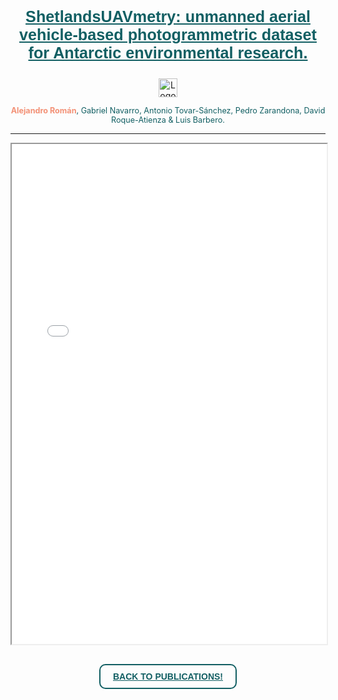 
<style>
  /* Contenedor de la imagen */
  .hero-container {
    width: 100%;
    text-align: center; /* Centra el contenido dentro del contenedor */
  }
  
  /* Imagen de fondo sin tintado */
  .hero-image {
    width: 100%;
    height: auto; /* Mantiene la proporción original de la imagen */
    object-fit: cover;
  }
  
  /* Estilo del título del artículo */
  .article-title {
    color: #125F63; /* Color del texto del título */
    font-size: 1.5em; /* Ajusta el tamaño del texto según sea necesario */
    font-family: sans-serif; /* Fuente sans-serif */
    margin-top: 20px; /* Espacio entre la imagen y el título */
    text-align: center; /* Centra el texto */
  }
</style>

<!-- Título del artículo como enlace al DOI -->
<div class="article-title">
##  <a href="https://doi.org/10.1038/s41597-024-03045-1" style="color: #125F63;font-size: 0.8em;cursor: pointer; transition: color 0.3s, text-decoration 0.3s;" onmouseover="this.style.color='white'; this.style.textDecoration='underline';" onmouseout="this.style.color='#F39075'; this.style.textDecoration='none';">ShetlandsUAVmetry: unmanned aerial vehicle-based photogrammetric dataset for Antarctic environmental research.</a>
</div>


<p style="text-align: center;">
  <img src="logos/scidata_logo.png" alt="Logo" style="height: 30px;">
</p>


<div style="text-align: center;">
  <span style="font-size: 0.9em; color: #125F63;">
  <strong style="color: #F39075;">Alejandro Román</strong>, Gabriel Navarro, Antonio Tovar-Sánchez, Pedro Zarandona, David Roque-Atienza & Luis Barbero.
  
----
   
<iframe src="pdfs/paper3.pdf" width="100%" height="800"></iframe>


```{=html}
<p style="text-align: center; margin: 30px;">
    <a href="/publications/index.qmd" style="text-decoration: none;">
        <button style="padding: 10px 20px; background-color: transparent; color: #125F63; border: 2px solid #125F63; border-radius: 10px; cursor: pointer; font-size: 1em; font-weight: bold; text-decoration: underline; transition: background-color 0.3s, color 0.3s;">
            BACK TO PUBLICATIONS!
        </button>
    </a>
</p>
```